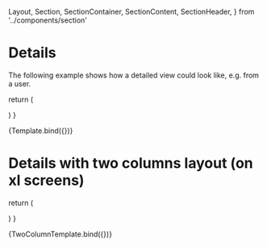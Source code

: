   Layout,
  Section,
  SectionContainer,
  SectionContent,
  SectionHeader,
} from '../components/section'

<Meta title="Examples/Details" />

# Details

The following example shows how a detailed view could look like, e.g. from a user.

  return (
    <ContentArea>
      <Section>
        <SectionHeader title={title} />
        <SectionContainer>
          <SectionContent layout={Layout.oneColumnGrid}>
            <DescriptionItem content="John Doe" title="Name" />
            <DescriptionItem content="info@aboutbits.it" title="Email" />
            <DescriptionItem content="admin" title="Role" />
            <DescriptionItem content="English" title="Language" />
            <DescriptionItem
              content="John is a software engineer from Bolzano, Italy."
              title="Bio"
            />
          </SectionContent>
        </SectionContainer>
      </Section>
    </ContentArea>
  )
}

<Canvas>
  <Story name="Default" args={{ title: 'Detailed user view' }}>
    {Template.bind({})}
  </Story>
</Canvas>

# Details with two columns layout (on xl screens)

  return (
    <ContentArea>
      <Section>
        <SectionHeader title={title} />
        <SectionContainer>
          <SectionContent layout={Layout.twoColumnGrid}>
            <DescriptionItem content="John Doe" title="Name" />
            <DescriptionItem content="info@aboutbits.it" title="Email" />
            <DescriptionItem content="admin" title="Role" />
            <DescriptionItem content="English" title="Language" />
            <DescriptionItem
              className="xl:col-span-2"
              content="John is a software engineer from Bolzano, Italy."
              title="Bio"
            />
          </SectionContent>
        </SectionContainer>
      </Section>
    </ContentArea>
  )
}

<Canvas>
  <Story name="TwoColumn" args={{ title: 'Detailed user view' }}>
    {TwoColumnTemplate.bind({})}
  </Story>
</Canvas>

